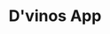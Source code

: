 ---
title: D'vinos App
slug: "dvinos-app"
order: 3
socialImage: 'og-image.png'
published: true
aboutcompany: D'vinos is a wine store in Brazil, they are specialized in wines but the store sells another drinks too, like whisky and special beers.
project: D'vinos has an e-commerce operation based on Magento 2, so because of this they needed an iOs and Android app fully integrated with Magento backoffice, turning the app in a storefront of Magento and the user experience was totally based between the data exchange between Magento an the app.
tags: [
    'UI',
    'UX',
    'Magento 2',
    'iOs',
    'Android'
]
colorone: "#AB0B13"
colortwo: "#590004"
mock: 'mock.png'
mockMobile: 'mock-mobile.png'
gallery: [
    'danilo-nobre-mobile-home.png',
    'danilo-nobre-mobile-product.png',
    'danilo-nobre-mobile-categories.png',
    'danilo-nobre-mobile-search.png',
    'danilo-nobre-mobile-account.png'
]
timeline: '2020'
role: UX/UI Designer
link: https://dvinos.com.br
---